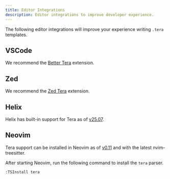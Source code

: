 ```yaml
---
title: Editor Integrations
description: Editor integrations to improve developer experience.
---
```


The following editor integrations will improve your experience writing `.tera`
templates.

## VSCode

We recommend the 
[Better Tera](https://marketplace.visualstudio.com/items?itemName=uncenter.better-tera)
extension.

## Zed

We recommend the [Zed Tera](https://github.com/uncenter/zed-tera#installation)
extension.

## Helix

Helix has built-in support for Tera as of
[v25.07](https://github.com/helix-editor/helix/releases/tag/25.07).

## Neovim

Tera support can be installed in Neovim as of
[v0.11](https://github.com/neovim/neovim/releases/tag/v0.11.0) and with the
latest nvim-treesitter.

After starting Neovim, run the following command to install the `tera` parser.

```console title="nvim"
:TSInstall tera
```

